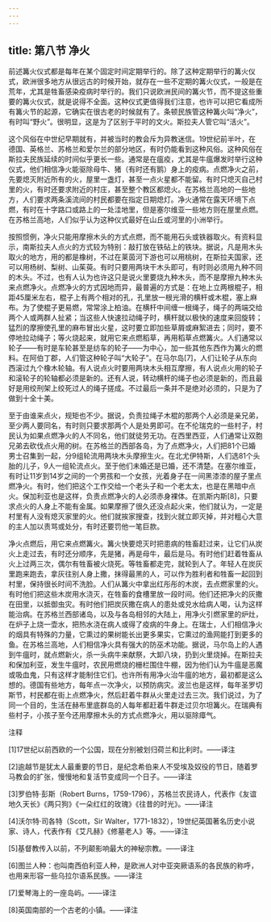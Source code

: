 ```yaml
---
---
---
```

title: 第八节 净火
---




前述篝火仪式都是每年在某个固定时间定期举行的。除了这种定期举行的篝火仪式，欧洲很多地方从很远古的时候开始，就存在一些不定期的篝火仪式，一般是在荒年，尤其是牲畜感染疫病时举行的。我们只说欧洲民间的篝火节，而不提这些重要的篝火仪式，就是说得不全面。这种仪式更值得我们注意，也许可以把它看成所有篝火节的起源，它确实在很古老的时候就有了。条顿民族管这种篝火叫“净火”，有时叫“野火”。很明显，这是为了区别于平时的文火。斯拉夫人管它叫“活火”。

这个风俗在中世纪早期就有，并被当时的教会斥为异教迷信。19世纪前半叶，在德国、英格兰、苏格兰和爱尔兰的部分地区，有时仍能看到这种风俗。这种风俗在斯拉夫民族延续的时间似乎更长一些。通常是在瘟疫，尤其是牛瘟爆发时举行这种仪式，他们相信净火能驱除母牛、猪（有时还有鹅）身上的疫病。点燃净火之前，先要熄灭附近所有的火，屋里一盏灯，甚至一点火星都不能留。有时只熄灭自己村里的火，有时还要求附近的村庄，甚至整个教区都熄火。在苏格兰高地的一些地方，人们要求两条溪流间的村民都要在指定日期熄灯。净火通常在露天环境下点燃，有时在十字路口或路上的一处洼地里，但是塞尔维亚一些地方则在屋里点燃。在苏格兰高地，人们似乎认为这种仪式最好在山丘或河里的小洲举行。

按照惯例，净火只能用摩擦木头的方式点燃，而不能用石头或铁器取火。有资料显示，南斯拉夫人点火的方式较为特别：敲打放在铁砧上的铁块。据说，凡是用木头取火的地方，用的都是橡树，不过在莱茵河下游也可以用桃树，在斯拉夫国家，还可以用杨树、梨树、山茱萸。有时只要用两块干木头即可，有时则必须用九种不同的木头。不过，也有人认为也许这只是说火里要烧九种木头，而不是摩擦九种木头来点燃净火。点燃净火的方式因地而异，最普遍的方式是：在地上立两根棍子，相距45厘米左右，棍子上有两个相对的孔，孔里放一根光滑的横杆或木棍，塞上麻布。为了使棍子更易燃，常常涂上柏油。在横杆中间缠一根绳子，绳子的两端交给两个人或两群人扯紧；当这些人快速拉动绳子时，横杆就以极快的速度来回旋转；猛烈的摩擦使孔里的麻布冒出火星，这时要立即加些草屑或麻絮进去；同时，要不停地拉动绳子；等火烧起来，就用它来点燃稻草，再用稻草点燃篝火。人们通常以轮子——有时是车轮甚至是纺车的轮子——为中心，加一些其他东西作为篝火的燃料。在阿伯丁郡，人们管这种轮子叫“大轮子”。在马尔岛[7]，人们让轮子从东向西滚过九个橡木轮轴。有人说点火时要用两块木头相互摩擦，有人说点火用的轮子和滚轮子的轮轴都必须是新的。还有人说，转动横杆的绳子也必须是新的，而且最好是用绞刑架上绞死过人的绳子搓成。不过最后一条并不是绝对必须的，只是为了做到十全十美。

至于由谁来点火，规矩也不少。据说，负责拉绳子木棍的那两个人必须是亲兄弟，至少两人要同名，有时则只要求那两个人是处男即可。在不伦瑞克的一些村子，村民认为如果点燃净火的人不同名，他们就徒劳无功。在西里西亚，人们通常让双胞兄弟去砍伐点火用的树。在苏格兰的西部各岛，为了点燃净火，人们把81个已婚男士召集到一起，分9组轮流用两块木头摩擦生火。在北尤伊特斯，人们选81个头胎的儿子，9人一组轮流点火。至于他们未婚还是已婚，还不清楚。在塞尔维亚，有时让11岁到14岁之间的一个男孩和一个女孩，光着身子在一间黑漆漆的屋子里点燃净火。有时，他们把这个工作交给一个老头子和一个老太太，也是在黑暗中点火。保加利亚也是这样，负责点燃净火的人必须赤身裸体。在凯斯内斯[8]，只要求点火的人身上不能有金属。如果摩擦了很久还没点起火来，他们就认为，一定是村里有人没有熄灭家里的火。他们就挨家搜查，找到火就立即灭掉，并对粗心大意的主人加以责骂或处分，有时还要罚他一笔巨款。

净火点燃后，用它来点燃篝火。篝火快要熄灭时把患病的牲畜赶过来，让它们从炭火上走过去，有时还分顺序，先是猪，再是母牛，最后是马。有时他们赶着牲畜从火上过两三次，偶尔有牲畜被火烧死。等牲畜都走完，就轮到人了。年轻人在炭灰里跑来跑去，拿灰往别人身上撒，抹得最黑的人，可以作为胜利者和牲畜一起回到村里，保持很长时间不洗脸。人们从篝火中拿出红彤彤的木炭，去点燃家里的火。有时他们把这些木炭用水浇灭，在牲畜的食槽里放一段时间。他们还把净火的灰撒在田里，以抵御虫灾。有时他们把炭灰撒在病人的患处或兑水给病人喝，认为这样能治病。在苏格兰西部诸岛，以及与各岛相邻的大陆上，用净火引燃家里的炉灶，在炉子上烧一壶水，把热水浇在病人或得了疫病的牛身上。在瑞士，人们相信净火的烟具有特殊的力量，它熏过的果树能长出更多果实，它熏过的渔网能打到更多的鱼。在苏格兰高地，人们相信净火具有强大的防巫术功能。据说，马尔岛上的人遇到牛瘟时，就点燃新火，杀一头病牛来献祭，大卸八块，扔到火里烧掉。在斯拉夫和保加利亚，发生牛瘟时，农民用燃烧的栅栏围住牛棚，因为他们认为牛瘟是恶魔或吸血鬼，只有这样才能制住它们。也许所有用净火治牛瘟的地方，最初都是这么想的。德国有些地方，每年点一次净火，以预防病灾。波兰也是这样，每年圣罗切斯节，村民都在街上点燃净火，然后赶着牛群从火里走过去三次。我们说过，为了同一个目的，生活在赫布里底群岛的人每年都赶着牛群走过贝尔坦篝火。在瑞典有些村子，小孩子至今还用摩擦木头的方式点燃净火，用以驱除瘴气。

注释

[1]17世纪以前西欧的一个公国，现在分别被划归荷兰和比利时。——译注

[2]逾越节是犹太人最重要的节日，是纪念希伯来人不受埃及奴役的节日，随着罗马教会的扩张，慢慢地和复活节变成同一个日子。——译注

[3]罗伯特·彭斯（Robert Burns，1759-1796），苏格兰农民诗人，代表作《友谊地久天长》《两只狗》《一朵红红的玫瑰》《往昔的时光》。——译注

[4]沃尔特·司各特（Scott，Sir Walter，1771-1832），19世纪英国著名历史小说家、诗人，代表作有《艾凡赫》《修墓老人》等。——译注

[5]基督教传入以前，不列颠影响最大的神秘宗教。——译注

[6]图兰人种：也叫南西伯利亚人种，是欧洲人对中亚突厥语系的各民族的称呼，也用来形容一些乌拉尔语系民族。——译注

[7]爱琴海上的一座岛屿。——译注

[8]英国南部的一个古老的小镇。——译注